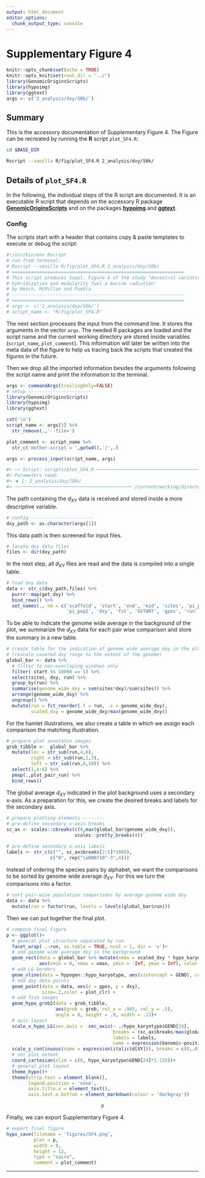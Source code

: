 ```yaml
---
output: html_document
editor_options:
  chunk_output_type: console
---
```

# Supplementary Figure 4

```r
knitr::opts_chunk$set(echo = TRUE)
knitr::opts_knit$set(root.dir = '../')
library(GenomicOriginsScripts)
library(hypoimg)
library(ggtext)
args <- c('2_analysis/dxy/50k/')
```

## Summary

This is the accessory documentation of Supplementary Figure 4.
The Figure can be recreated by running the **R** script `plot_SF4.R`:

```sh
cd $BASE_DIR

Rscript --vanilla R/fig/plot_SF4.R 2_analysis/dxy/50k/

```

## Details of `plot_SF4.R`

In the following, the individual steps of the R script are documented.
It is an executable R script that depends on the accessory R package [**GenomicOriginsScripts**](https://k-hench.github.io/GenomicOriginsScripts) and on the packages [**hypoimg**](https://k-hench.github.io/hypoimg) and [**ggtext**](https://wilkelab.org/ggtext/).

### Config

The scripts start with a header that contains copy & paste templates to execute or debug the script:

```r
#!/usr/bin/env Rscript
# run from terminal:
# Rscript --vanilla R/fig/plot_SF4.R 2_analysis/dxy/50k/
# ===============================================================
# This script produces Suppl. Figure 4 of the study "Ancestral variation,
# hybridization and modularity fuel a marine radiation"
# by Hench, McMillan and Puebla
# ---------------------------------------------------------------
# ===============================================================
# args <- c('2_analysis/dxy/50k/')
# script_name <- "R/fig/plot_SF4.R"
```

The next section processes the input from the command line.
It stores the arguments in the vector `args`.
The needed R packages are loaded and the script name and the current working directory are stored inside variables (`script_name`, `plot_comment`).
This information will later be written into the meta data of the figure to help us tracing back the scripts that created the figures in the future.

Then we drop all the imported information besides the arguments following the script name and print the information to the terminal.

```r
args <- commandArgs(trailingOnly=FALSE)
# setup -----------------------
library(GenomicOriginsScripts)
library(hypoimg)
library(ggtext)

cat('\n')
script_name <- args[5] %>%
  str_remove(.,'--file=')

plot_comment <- script_name %>%
  str_c('mother-script = ',getwd(),'/',.)

args <- process_input(script_name, args)
```

```r
#> ── Script: scripts/plot_SF4.R ────────────────────────────────────────────
#> Parameters read:
#> ★ 1: 2_analysis/dxy/50k/
#> ─────────────────────────────────────────── /current/working/directory ──
```

The path containing the $d_{XY}$ data is received and stored inside a more descriptive variable.

```r
# config -----------------------
dxy_path <- as.character(args[1])
```

This data path is then screened for input files.

```r
# locate dxy data files
files <- dir(dxy_path)
```

In the next step, all $d_{XY}$ files are read and the data is compiled into a single table.

```r
# load dxy data
data <- str_c(dxy_path,files) %>%
  purrr::map(get_dxy) %>%
  bind_rows() %>%
  set_names(., nm = c('scaffold', 'start', 'end', 'mid', 'sites', 'pi_pop1',
                      'pi_pop2', 'dxy', 'fst', 'GSTART', 'gpos', 'run'))
```

To be able to indicate the genome wide average in the background of the plot, we summarize the $d_{XY}$ data for each pair wise comparison and store the summary in a new table.

```r
# create table for the indication of genome wide average dxy in the plot background
# (rescale covered dxy range to the extent of the genome)
global_bar <- data %>%
  # filter to non-overlaping windows only
  filter( start %% 50000 == 1) %>%
  select(sites, dxy, run) %>%
  group_by(run) %>%
  summarise(genome_wide_dxy = sum(sites*dxy)/sum(sites)) %>%
  arrange(genome_wide_dxy) %>%
  ungroup() %>%
  mutate(run = fct_reorder(.f = run, .x = genome_wide_dxy),
         scaled_dxy = genome_wide_dxy/max(genome_wide_dxy))
```

For the hamlet illustrations, we also create a table in which we assign each comparison the matching illustration.

```r
# prepare plot annotaton images
grob_tibble <-  global_bar %>%
  mutate(loc = str_sub(run,4,6),
         right = str_sub(run,1,3),
         left = str_sub(run,8,10)) %>%
  select(1,4:6) %>%
  pmap(.,plot_pair_run) %>%
  bind_rows()
```

The global average $d_{XY}$ indicated in the plot background uses a secondary x-axis. 
As a preparation for this, we create the desired breaks and labels for the secondary axis.

```r
# prepare plotting elements --------
# pre-define secondary x-axis breaks
sc_ax <- scales::cbreaks(c(0,max(global_bar$genome_wide_dxy)),
                         scales::pretty_breaks(4))

# pre-define secondary x-axis labels
labels <- str_c(c("", sc_ax$breaks[2:5]*1000),
                c("0", rep("\u00B710^-3",4)))
```

Instead of ordering the species pairs by alphabet, we want the comparisons to be sorted by genome wide average $d_{XY}$.
For this we turn the comparisons into a factor.

```r
# sort pair-wise population comparisons by average genome wide dxy
data <- data %>%
  mutate(run = factor(run, levels = levels(global_bar$run)))
```

Then we can put together the final plot.

```r
# compose final figure
p <- ggplot()+
  # general plot structure separated by run
  facet_wrap( .~run, as.table = TRUE, ncol = 1, dir = 'v')+
  # add genome wide average dxy in the background
  geom_rect(data = global_bar %>% mutate(xmax = scaled_dxy * hypo_karyotype$GEND[24]),
            aes(xmin = 0, xmax = xmax, ymin = -Inf, ymax = Inf), color = rgb(1,1,1,0),fill = clr_below)+
  # add LG borders
  geom_vline(data = hypogen::hypo_karyotype, aes(xintercept = GEND), color = hypo_clr_lg)+
  # add dxy data points
  geom_point(data = data, aes(x = gpos, y = dxy),
             size=.2,color = plot_clr) +
  # add fish images
  geom_hypo_grob2(data = grob_tibble,
                  aes(grob = grob, rel_x = .945, rel_y = .5),
                  angle = 0, height = .9, width = .13)+
  # axis layout
  scale_x_hypo_LG(sec.axis =  sec_axis(~ ./hypo_karyotype$GEND[24],
                                       breaks = (sc_ax$breaks/max(global_bar$genome_wide_dxy))[1:5],
                                       labels = labels,
                                       name = expression(Genomic~position/~Genome~wide~italic(d[XY]))))+
  scale_y_continuous(name = expression(italic(d[XY])), breaks = c(0,.01, .02))+
  # set plot extent
  coord_cartesian(xlim = c(0, hypo_karyotype$GEND[24]*1.135))+
  # general plot layout
  theme_hypo()+
  theme(strip.text = element_blank(),
        legend.position = 'none',
        axis.title.x = element_text(),
        axis.text.x.bottom = element_markdown(colour = 'darkgray'))
```

<center>
```r
p
```
</center>

Finally, we can export Supplementary Figure 4.

```r
# export final figure
hypo_save(filename = 'figures/SF4.png',
          plot = p,
          width = 8,
          height = 12,
          type = "cairo",
          comment = plot_comment)
```

---
